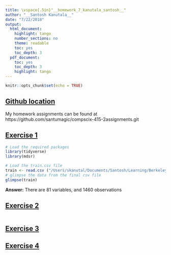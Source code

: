 ```yaml
---
title: \vspace{.5in}"__homework_7_kanutala_santosh__"
author: "__Santosh Kanutala__"
date: "7/22/2018"
output:
  html_document:
    highlight: tango
    number_sections: no
    theme: readable
    toc: yes
    toc_depth: 3
  pdf_document:
    toc: yes
    toc_depth: 3
    highlight: tango
---
```


```r
knitr::opts_chunk$set(echo = TRUE)
```

\newpage
## <u>Github location</u>
My homework assignments can be found at   https://github.com/santumagic/compscix-415-2assignments.git

## <u>Exercise 1</u>
```r
# Load the required packages
library(tidyverse)
library(mdsr)
```
```r
# Load the train.csv file
train <- read.csv ("/Users/skanutal/Documents/Santosh/Learning/Berkeley/3. Intro to DS/Assignments/train.csv", sep = "," )
# glimpse the data from the final csv file
glimpse(train)
```

**Answer:**
There are 81 variables, and 1460 observations

## <u>Exercise 2</u>
```r

```


## <u>Exercise 3</u>

## <u>Exercise 4</u>